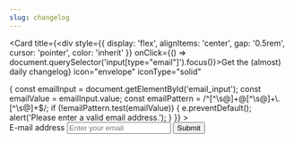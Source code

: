 ```yaml
---
slug: changelog
---
```

<Card
  title={<div style={{ display: 'flex', alignItems: 'center', gap: '0.5rem', cursor: 'pointer', color: 'inherit' }} onClick={() => document.querySelector('input[type="email"]').focus()}>Get the (almost) daily changelog</div>}
  icon="envelope"
  iconType="solid"
>
  <form
    method="POST"
    action="https://customerioforms.com/forms/submit_action?site_id=TBD&form_id=TBD&success_url=https://docs.vapi.ai/changelog"
    className="subscribe-form"
    style={{margin: '1rem 0'}}
    onSubmit={(e) => {
      const emailInput = document.getElementById('email_input');
      const emailValue = emailInput.value;
      const emailPattern = /^[^\s@]+@[^\s@]+\.[^\s@]+$/;
      if (!emailPattern.test(emailValue)) {
        e.preventDefault();
        alert('Please enter a valid email address.');
      }
    }}
  >
    <div className="flex gap-2" style={{ paddingLeft: '0.5rem' }}>
      <label htmlFor="email_input" style={{ display: 'none' }}>E-mail address</label>
      <input
        id="email_input"
        type="email"
        name="email"
        placeholder="Enter your email"
        required
        style={{
          border: '1px solid #e2e8f0',
          borderRadius: '0.375rem',
          padding: '0.5rem 1rem',
          width: '100%',
          fontSize: '0.875rem',
          outline: 'none',
          transition: 'border-color 0.2s ease-in-out',
          color: '#1f2937',
          ':focus': {
            borderColor: '#4f46e5',
            boxShadow: '0 0 0 1px #4f46e5'
          },
          '@media (prefers-color-scheme: dark)': {
            backgroundColor: '#374151',
            borderColor: '#4b5563',
            color: '#f3f4f6',
            '::placeholder': {
              color: '#9ca3af'
            },
            ':focus': {
              borderColor: '#6366f1',
              boxShadow: '0 0 0 1px #6366f1'
            }
          }
        }}
      />
      <button
        type="submit"
        style={{
          backgroundColor: '#37aa9d',
          color: 'white',
          fontWeight: 500,
          padding: '0.5rem 1rem',
          borderRadius: '0.375rem',
          border: 'none',
          cursor: 'pointer',
          transition: 'all 0.2s ease-in-out',
          ':hover': {
            backgroundColor: '#2e8b7d',
            transform: 'translateY(-1px)'
          },
          ':active': {
            transform: 'translateY(0)'
          },
          '@media (prefers-color-scheme: dark)': {
            backgroundColor: '#94ffd2',
            color: '#1f2937',
            ':hover': {
              backgroundColor: '#7cd9b0'
            }
          }
        }}
      >
        Submit
      </button>
    </div>
  </form>
</Card>